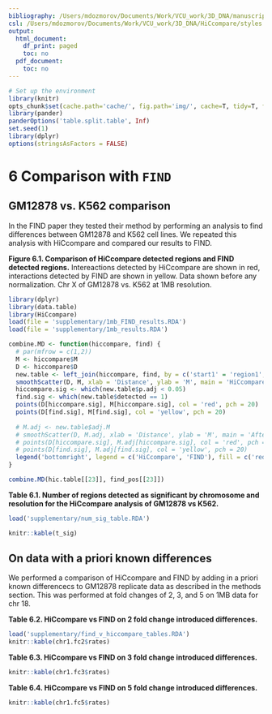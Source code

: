---
bibliography: /Users/mdozmorov/Documents/Work/VCU_work/3D_DNA/manuscript/3D_DNA-references.bib
csl: /Users/mdozmorov/Documents/Work/VCU_work/3D_DNA/HiCcompare/styles.ref/bioinformatics.csl
output:
  html_document:
    df_print: paged
    toc: no
  pdf_document:
    toc: no
---

```{r setup, echo=FALSE, message=FALSE, warning=FALSE}
# Set up the environment
library(knitr)
opts_chunk$set(cache.path='cache/', fig.path='img/', cache=T, tidy=T, fig.keep='high', echo=F, dpi=100, warnings=F, message=F, comment=NA, warning=F, results='as.is', fig.width = 10, fig.height = 4) #out.width=700, 
library(pander)
panderOptions('table.split.table', Inf)
set.seed(1)
library(dplyr)
options(stringsAsFactors = FALSE)
```

\pagenumbering{gobble}

# 6 Comparison with `FIND`

## GM12878 vs. K562 comparison

In the FIND paper they tested their method by performing an analysis to find differences between GM12878 and K562 cell lines. We repeated this analysis with HiCcompare and compared our results to FIND. 

**Figure 6.1. Comparison of HiCcompare detected regions and FIND detected regions.** Intereactions detected by HiCcompare are shown in red, interactions detected by FIND are shown in yellow. Data shown before any normalization. Chr X of GM12878 vs. K562 at 1MB resolution. 
```{r}
library(dplyr)
library(data.table)
library(HiCcompare)
load(file = 'supplementary/1mb_FIND_results.RDA')
load(file = 'supplementary/1mb_results.RDA')

combine.MD <- function(hiccompare, find) {
  # par(mfrow = c(1,2))
  M <- hiccompare$M
  D <- hiccompare$D
  new.table <- left_join(hiccompare, find, by = c('start1' = 'region1', 'start2' = 'region2'))
  smoothScatter(D, M, xlab = 'Distance', ylab = 'M', main = 'HiCcompare vs FIND')
  hiccompare.sig <- which(new.table$p.adj < 0.05)
  find.sig <- which(new.table$detected == 1)
  points(D[hiccompare.sig], M[hiccompare.sig], col = 'red', pch = 20)
  points(D[find.sig], M[find.sig], col = 'yellow', pch = 20)
  
  # M.adj <- new.table$adj.M
  # smoothScatter(D, M.adj, xlab = 'Distance', ylab = 'M', main = 'After HiCcompare normalization')
  # points(D[hiccompare.sig], M.adj[hiccompare.sig], col = 'red', pch = 20)
  # points(D[find.sig], M.adj[find.sig], col = 'yellow', pch = 20)
  legend('bottomright', legend = c('HiCcompare', 'FIND'), fill = c('red', 'yellow'), bty = 'n', horiz = TRUE)
}

combine.MD(hic.table[[23]], find_pos[[23]])
```


**Table 6.1. Number of regions detected as significant by chromosome and resolution for the HiCcompare analysis of GM12878 vs K562.**
```{r}
load('supplementary/num_sig_table.RDA')

knitr::kable(t_sig)
```



## On data with a priori known differences

We performed a comparison of HiCcompare and FIND by adding in a priori known differencecs to GM12878 replicate data as described in the methods section. This was performed at fold changes of 2, 3, and 5 on 1MB data for chr 18.

**Table 6.2. HiCcompare vs FIND on 2 fold change introduced differences.**
```{r}
load('supplementary/find_v_hiccompare_tables.RDA')
knitr::kable(chr1.fc2$rates)
```


**Table 6.3. HiCcompare vs FIND on 3 fold change introduced differences.**
```{r}
knitr::kable(chr1.fc3$rates)
```

**Table 6.4. HiCcompare vs FIND on 5 fold change introduced differences.**
```{r}
knitr::kable(chr1.fc5$rates)
```

